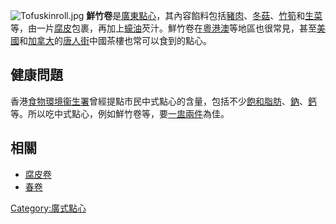 {{Unreferenced|time=2012-02-18T03:25:24+00:00 }}
{{noteTA
|1=zh-cn:腐皮卷; zh-tw:豆皮卷; zh-hk:腐皮卷;
|2=zh-cn:腐皮; zh-tw:豆皮; zh-hk:腐皮;
}}

[[File:Tofuskinroll.jpg|thumb]]
'''鮮竹卷'''是[[廣東|廣東]][[點心|點心]]，其內容餡料包括[[豬肉|豬肉]]、[[冬菇|冬菇]]、[[竹筍|竹筍]]和[[生菜|生菜]]等，由一片[[腐皮|腐皮]]包裹，再加上[[蠔油|蠔油]]芡汁。鮮竹卷在[[粵港澳|粵港澳]]等地區也很常見，甚至[[美國|美國]]和[[加拿大|加拿大]]的[[唐人街|唐人街]]中國茶樓也常可以食到的點心。

==健康問題==
香港[[食物環境衞生署|食物環境衞生署]]曾經提點市民中式點心的含量，包括不少[[飽和脂肪|飽和脂肪]]、[[鈉|鈉]]、[[鈣|鈣]]等。所以吃中式點心，例如鮮竹卷等，要[[一盅兩件|一盅兩件]]為佳。

== 相關 ==
* [[腐皮卷|腐皮卷]]
* [[春卷|春卷]]

{{food-stub}}

[[Category:廣式點心|Category:廣式點心]]